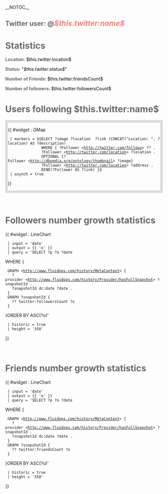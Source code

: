 __NOTOC__

== <span style="color:dimgray;">Twitter user: @</span><span style="font-size: 110%;color:salmon;font-weight:bold;">''$this.twitter:name$''</span> ==

= <span style="color:dimgray;">Statistics </span>=
<div style="color:dimgray;">
<span style="font-weight:bold;">Location: </span> <span style="color:black;">$this.twitter:location$</span>

<span style="font-weight:bold;">Status: </span><span style="color:black;">"''$this.twitter:status$''"</span>

<span style="font-weight:bold;">Number of Friends: </span><span style="color:black;">$this.twitter:friendsCount$</span>

<span style="font-weight:bold;">Number of followers: </span><span style="color:black;">$this.twitter:followersCount$</span>
</div>


= <span style="color:dimgray;">Users following $this.twitter:name$</span> =
<div style="border-style:solid; border-width:8px;border-color:gainsboro;">
{{ #widget : GMap
  | markers = $SELECT ?image ?location  ?link (CONCAT("Location: ", ?location) AS ?description)
    			WHERE { ?Follower <http://twitter.com/follows> ?? . 
    			?Follower <http://twitter.com/location> ?location . 
    			OPTIONAL {?Follower <http://dbpedia.org/ontology/thumbnail> ?image}  
    			?Follower <http://twitter.com/location> ?address . 
                BIND(?Follower AS ?link) }$
  | asynch = true
}}
</div>
</br>
=<span style="color:dimgray;">Followers number growth statistics</span>=
{{ #widget : LineChart
  | input = 'date'
  | output = {{ 'o' }}
  | query = 'SELECT ?p ?o ?date
WHERE {
  GRAPH <http://www.fluidops.com/history/MetaContext> {
    ?provider <http://www.fluidops.com/history/Provider/hasFullSnapshot> ?snapshotId .
    ?snapshotId dc:date ?date .
  }
  GRAPH ?snapshotId {
    ?? twitter:followersCount ?o
  } 
}ORDER BY ASC(?o)'
  | historic = true
  | height = '350'
}}

<br/>

=<span style="color:dimgray;">Friends number growth statistics</span>=

{{ #widget : LineChart
  | input = 'date'
  | output = {{ 'o' }}
  | query = 'SELECT ?p ?o ?date
WHERE {
  GRAPH <http://www.fluidops.com/history/MetaContext> {
    ?provider <http://www.fluidops.com/history/Provider/hasFullSnapshot> ?snapshotId .
    ?snapshotId dc:date ?date .
  }
  GRAPH ?snapshotId {
    ?? twitter:friendsCount ?o
  }
}ORDER BY ASC(?o)'
  | historic = true
  | height = '350'
}}

<br/>
